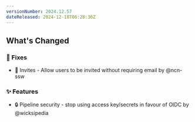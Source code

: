 ```yaml
---
versionNumber: 2024.12.57
dateReleased: 2024-12-18T06:28:36Z
---
```


## What's Changed

### 🔧 Fixes

* 🛂 Invites - Allow users to be invited without requiring email by @ncn-ssw

### ✨ Features

* 🔒 Pipeline security - stop using access key/secrets in favour of OIDC by @wicksipedia

